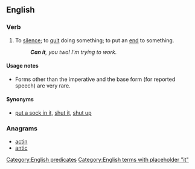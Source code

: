 ==English==

===Verb===
{{en-verb|head=[[can]] [[it]]|-|-|-}}

# {{context|idiomatic|imperative|lang=en}} To [[silence]]; to [[quit]] doing something; to put an [[end]] to something.
#: '''''Can it''', you two! I'm trying to work.''

====Usage notes====
* Forms other than the imperative and the base form (for reported speech) are very rare.

====Synonyms====
* [[put a sock in it]], [[shut it]], [[shut up]]
<!--No: these are synonyms of "to can", not of "can it" in the sense given here
* [[wrap up]]
* [[junk]] As in to junk a project
* [[trash]] As in to trash an idea
-->

===Anagrams===
* [[actin#English|actin]]
* [[antic#English|antic]]

[[Category:English predicates]]
[[Category:English terms with placeholder "it"]]